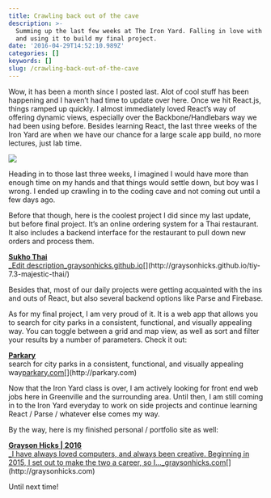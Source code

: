 ```yaml
---
title: Crawling back out of the cave
description: >-
  Summing up the last few weeks at The Iron Yard. Falling in love with React.js
  and using it to build my final project.
date: '2016-04-29T14:52:10.989Z'
categories: []
keywords: []
slug: /crawling-back-out-of-the-cave
---
```


Wow, it has been a month since I posted last. Alot of cool stuff has been happening and I haven’t had time to update over here. Once we hit React.js, things ramped up quickly. I almost immediately loved React’s way of offering dynamic views, especially over the Backbone/Handlebars way we had been using before. Besides learning React, the last three weeks of the Iron Yard are when we have our chance for a large scale app build, no more lectures, just lab time.

![](img/1__Tm8sxdKeRzcBpwB7oGSaig.jpeg)

Heading in to those last three weeks, I imagined I would have more than enough time on my hands and that things would settle down, but boy was I wrong. I ended up crawling in to the coding cave and not coming out until a few days ago.

Before that though, here is the coolest project I did since my last update, but before final project. It’s an online ordering system for a Thai restaurant. It also includes a backend interface for the restaurant to pull down new orders and process them.

[**Sukho Thai**  
_Edit description_graysonhicks.github.io](http://graysonhicks.github.io/tiy-7.3-majestic-thai/ "http://graysonhicks.github.io/tiy-7.3-majestic-thai/")[](http://graysonhicks.github.io/tiy-7.3-majestic-thai/)

Besides that, most of our daily projects were getting acquainted with the ins and outs of React, but also several backend options like Parse and Firebase.

As for my final project, I am very proud of it. It is a web app that allows you to search for city parks in a consistent, functional, and visually appealing way. You can toggle between a grid and map view, as well as sort and filter your results by a number of parameters. Check it out:

[**Parkary**  
](http://parkary.com "http://parkary.com")search for city parks in a consistent, functional, and visually appealing way[parkary.com](http://parkary.com "http://parkary.com")[](http://parkary.com)

Now that the Iron Yard class is over, I am actively looking for front end web jobs here in Greenville and the surrounding area. Until then, I am still coming in to the Iron Yard everyday to work on side projects and continue learning React / Parse / whatever else comes my way.

By the way, here is my finished personal / portfolio site as well:

[**Grayson Hicks | 2016**  
_I have always loved computers, and always been creative. Beginning in 2015, I set out to make the two a career, so I…_graysonhicks.com](http://graysonhicks.com "http://graysonhicks.com")[](http://graysonhicks.com)

Until next time!
